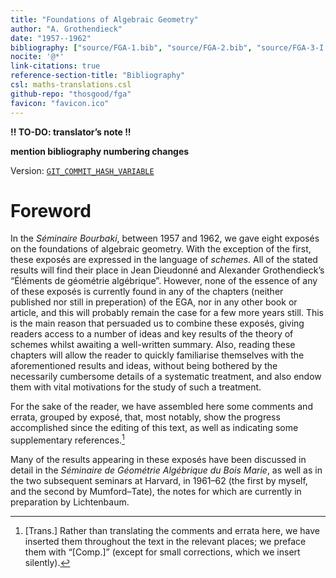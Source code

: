 ```yaml
--- 
title: "Foundations of Algebraic Geometry"
author: "A. Grothendieck"
date: "1957--1962"
bibliography: ["source/FGA-1.bib", "source/FGA-2.bib", "source/FGA-3-I.bib", "source/FGA-3-II.bib", "source/FGA-3-III.bib", "source/FGA-3-IV.bib", "source/FGA-3-V.bib", "source/FGA-3-VI.bib"]
nocite: '@*'
link-citations: true
reference-section-title: "Bibliography"
csl: maths-translations.csl
github-repo: "thosgood/fga"
favicon: "favicon.ico"
---
```


::: {.abstract #translators-note title="Translator's note" data-latex=""}
**!! TO-DO: translator's note !!**

**mention bibliography numbering changes**

Version: [`GIT_COMMIT_HASH_VARIABLE`](https://github.com/thosgood/translations/commit/GIT_COMMIT_HASH_VARIABLE)
:::

# Foreword {-}

\oldpage{C-01}

In the _Séminaire Bourbaki_, between 1957 and 1962, we gave eight exposés on the foundations of algebraic geometry.
With the exception of the first, these exposés are expressed in the language of _schemes_.
All of the stated results will find their place in Jean Dieudonné and Alexander Grothendieck's "Éléments de géométrie algébrique".
However, none of the essence of any of these exposés is currently found in any of the chapters (neither published nor still in preperation) of the EGA, nor in any other book or article, and this will probably remain the case for a few more years still.
This is the main reason that persuaded us to combine these exposés, giving readers access to a number of ideas and key results of the theory of schemes whilst awaiting a well-written summary.
Also, reading these chapters will allow the reader to quickly familiarise themselves with the aforementioned results and ideas, without being bothered by the necessarily cumbersome details of a systematic treatment, and also endow them with vital motivations for the study of such a treatment.

For the sake of the reader, we have assembled here some comments and errata, grouped by exposé, that, most notably, show the progress accomplished since the editing of this text, as well as indicating some supplementary references.^[[Trans.] Rather than translating the comments and errata here, we have inserted them throughout the text in the relevant places; we preface them with "[Comp.]" (except for small corrections, which we insert silently).]

Many of the results appearing in these exposés have been discussed in detail in the _Séminaire de Géométrie Algébrique du Bois Marie_, as well as in the two subsequent seminars at Harvard, in 1961--62 (the first by myself, and the second by Mumford--Tate), the notes for which are currently in preparation by Lichtenbaum.
